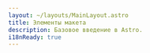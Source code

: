 ```yaml
---
layout: ~/layouts/MainLayout.astro
title: Элементы макета
description: Базовое введение в Astro.
i18nReady: true
---
```


<YoutubeVideo 
title="Узнайте, как начать работу с OpenReplay за 3 минуты или меньше."
description="Lorem ipsum dolor sit amet, consectetur adipiscing elit, sed do eiusmod tempor incididunt ut labore et dolore magna aliqua."
videoURL="https://www.youtube.com/watch?v=EWbtMK3qK30&ab"
learnMoreURL="Placeholder"
 />
